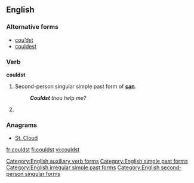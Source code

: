 ==English==

===Alternative forms===
* [[cou’dst]] {{qualifier|obsolete}}
* [[couldest]]

===Verb===
'''couldst'''

# {{archaic}} Second-person singular simple past form of '''[[can]]'''.
#: '''''Couldst''' thou help me?''
# {{alternative spelling of|couldest}}

===Anagrams===
* [[St. Cloud#English|St. Cloud]]

[[Category:English auxiliary verb forms]]
[[Category:English simple past forms]]
[[Category:English irregular simple past forms]]
[[Category:English second-person singular forms]]

[[fr:couldst]]
[[fi:couldst]]
[[vi:couldst]]